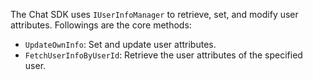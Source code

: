 <PlatformWrapper platform="unity">

The Chat SDK uses `IUserInfoManager` to retrieve, set, and modify user attributes. Followings are the core methods:
- `UpdateOwnInfo`: Set and update user attributes.
- `FetchUserInfoByUserId`: Retrieve the user attributes of the specified user.

</PlatformWrapper>